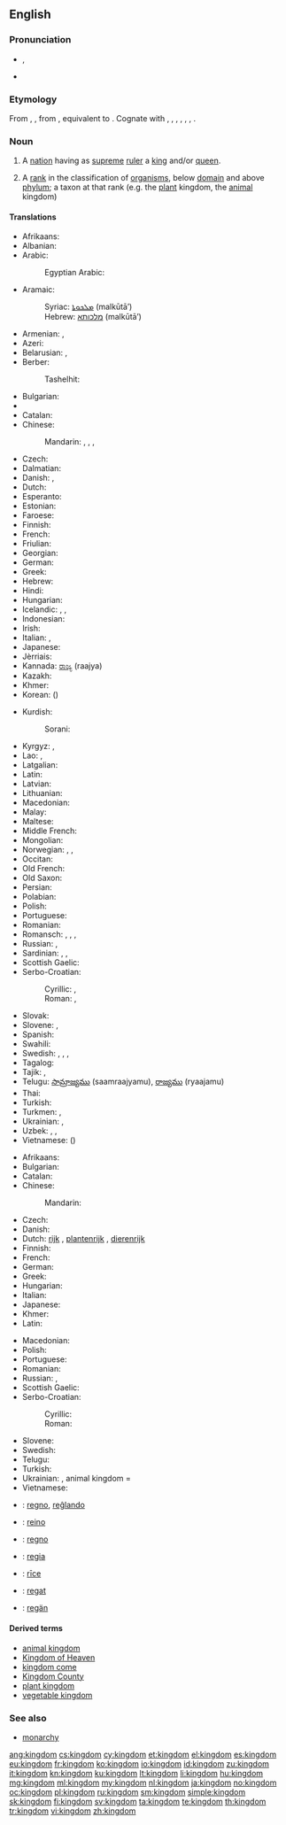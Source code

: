 {{wikipedia|mul=monarchy|kingdom (biology)}}
==English==

===Pronunciation===
* {{IPA|/ˈkɪŋdəm/}}, {{X-SAMPA|/"kINd@m/}}
* {{audio|en-us-kingdom.ogg|Audio (US)}}

===Etymology===
From {{etyl|enm}} {{term|kingdom|lang=enm}}, {{term|kyngdom|lang=enm}}, from {{etyl|ang}} {{term|cyningdom|cyningdōm|kingly power, kingship; a kingdom, government|lang=ang}}, equivalent to {{suffix|king|dom}}. Cognate with {{etyl|sco|-}} {{term|kingdom||kingdom|lang=sco}}, {{etyl|fy|-}} {{term|keuningdom|lang=fy}}, {{etyl|nl|-}} {{term|koningdom||kingly power|lang=nl}}, {{etyl|de|-}} {{term|Königtum||kingship|lang=de}}, {{etyl|da|-}} {{term|kongedømme||kingdom|lang=da}}, {{etyl|sv|-}} {{term|kungadöme||kingdom|lang=sv}}, {{etyl|is|-}} {{term|konungdómur||kingdom|lang=is}}.

===Noun===
{{en-noun}}

# A [[nation]] having as [[supreme]] [[ruler]] a [[king]] and/or [[queen]].
# {{context|biology|taxonomy}} A [[rank]] in the classification of [[organism]]s, below [[domain]] and above [[phylum]]; a taxon at that rank (e.g. the [[plant]] kingdom, the [[animal]] kingdom)

====Translations====
{{trans-top|nation having as supreme ruler a king and/or queen}}
* Afrikaans: {{t-|af|koninkryk}}
* Albanian: {{t-|sq|mbretëri|f}}
* Arabic: {{t-|ar|مملكة|f|tr=mamlaka|sc=Arab}}
*: Egyptian Arabic: {{tø|arz|مملكة|f|tr=mamlaka|sc=Arab}}
* Aramaic:
*: Syriac: [[ܡܠܟܘܬܐ]] (malkūtā’) {{f}}
*: Hebrew: [[מלכותא]] (malkūtā’) {{f}}
* Armenian: {{t-|hy|թագավորություն|tr=t’agavorut’yun}},  {{t-|hy|արքայություն|tr=ark’ayut’yun}}
* Azeri: {{t-|az|krallıq}}
* Belarusian: {{t-|be|каралеўства|n|tr=karaléŭstva|sc=Cyrl}}, {{t-|be|царства|n|tr=cárstva|sc=Cyrl}}
* Berber:
*: Tashelhit: {{tø|shi|tagldit|f}}
* Bulgarian: {{t-|bg|кралство|n|tr=králstvo|sc=Cyrl}}
* {{trreq|Burmese}}
* Catalan: {{t-|ca|regne|m}}
* Chinese:
*: Mandarin: {{t|cmn|王國|sc=Hani}}, {{t|cmn|王国|tr=wángguó|sc=Hani}}, {{t|cmn|君主國|sc=Hani}}, {{t|cmn|君主国|tr=jūnzhǔguó|sc=Hani}}
* Czech: {{t+|cs|království|n}}
* Dalmatian: {{tø|dlm|raigno|m}}
* Danish: {{t-|da|kongerige|n}}, {{t-|da|kongedømme|n}}
* Dutch: {{t+|nl|koninkrijk|n}}
* Esperanto: {{t-|eo|reĝlando}}
* Estonian: {{t+|et|kuningriik}}
* Faroese: {{t-|fo|kongsríki|n}}
* Finnish: {{t+|fi|kuningaskunta}}
* French: {{t+|fr|royaume|m}}
* Friulian: {{tø|fur|ream|m}}
* Georgian: {{t-|ka|სამეფო|tr=samep'o|sc=Geor}}
* German: {{t+|de|Königreich|n}}
* Greek: {{t+|el|βασίλειο|n|tr=vasíleio}}
* Hebrew: {{t-|he|ממלכה|f|tr=mamlakha|sc=Hebr}}
* Hindi: {{t-|hi|राज्य|m|tr=rājya|sc=Deva}}
* Hungarian: {{t+|hu|királyság}}
* Icelandic: {{t-|is|konungsríki|n}}, {{t-|is|konungsdæmi|n}}, {{t-|is|konungsveldi|n}}
* Indonesian: {{t+|id|kerajaan}}
* Irish: {{t-|ga|ríocht|f}}
* Italian: {{t+|it|regno|m}}, {{t-|it|reame|m}}
* Japanese: {{t+|ja|王国|tr=[[おうこく]], ōkoku|sc=Jpan}}
* Jèrriais: {{tø|roa-jer|rouoyaume|m}}
* Kannada: [[ರಾಜ್ಯ]] (raajya)
* Kazakh: {{t|kk|корольдік|tr=korolʹdik|sc=Cyrl}}
* Khmer: {{t-|km|ព្រះរាជាណាចក្រ|tr=preah riechie naa chak|sc=Khmr}}
* Korean: {{t+|ko|왕국|tr=wangguk|sc=Kore}} ({{t+|ko|王國|sc=Kore}})
{{trans-mid}}
* Kurdish:
*: Sorani: {{t+|ku|مه‌مله‌که‌ت|sc=ku-Arab}}
* Kyrgyz: {{t-|ky|королевство|tr=korolevstvo|sc=Cyrl}}, {{t-|ky|падышалык|tr=padışalık|sc=Cyrl}}
* Lao: {{t-|lo|ພະຣາຊອານາຈັກ|tr=pʰā rȃːt sā aː náː cák|sc=Laoo}}, {{t-|lo|ອານາຈັກ|tr=ʔàːnáːcák|sc=Laoo}}
* Latgalian: {{tø|ltg|kieneste|f}}
* Latin: {{t+|la|regnum|n|alt=rēgnum}}
* Latvian: {{t-|lv|karaliste|f}}
* Lithuanian: {{t+|lt|karalystė}}
* Macedonian: {{t-|mk|кралство|n|tr=králstvo}}
* Malay: {{t+|ms|kerajaan}}
* Maltese: {{t-|mt|renju}}
* Middle French: {{tø|frm|royaulme|m}}
* Mongolian: {{t-|mn|вант улс|tr=vant uls|sc=Cyrl}}
* Norwegian: {{t+|no|kongerike|n}}, {{t+|no|kongedømme|n}},  {{t-|no|kongeriket}}
* Occitan: {{t+|oc|reialme|m}}
* Old French: {{tø|fro|reaume|m}}
* Old Saxon: {{tø|osx|kuningdom}}
* Persian: {{t+|fa|پادشاهی|tr=pâdešâhi|sc=fa-Arab}}
* Polabian: {{tø|pox|ťenądztwü|n}}
* Polish: {{t+|pl|królestwo|n}}
* Portuguese: {{t+|pt|reino|m}}
* Romanian: {{t-|ro|regat|n}}
* Romansch: {{t-|rm|reginavel|m}}, {{t-|rm|reginam|m}}, {{t-|rm|raginam|m}}, {{t-|rm|reginom|m}}
* Russian: {{t+|ru|королевство|n|tr=korolévstvo}}, {{t+|ru|царство|n|tr=cárstvo|sc=Cyrl}}
* Sardinian: {{t-|sc|regnu}}, {{t-|sc|aregnu}}, {{t-|sc|rennu}}
* Scottish Gaelic: {{t-|gd|rìoghachd|f}}
* Serbo-Croatian:
*: Cyrillic: {{t-|sh|краљевство|n}}, {{t-|sh|краљевина|f}}
*: Roman: {{t-|sh|kraljevstvo|n}}, {{t-|sh|kraljevina|f}}
* Slovak: {{t-|sk|kráľovstvo|n}}
* Slovene: {{t+|sl|kraljevina|f}}, {{t+|sl|kraljestvo|n}}
* Spanish: {{t+|es|reino|m}}
* Swahili: {{t-|sw|ufalme}}
* Swedish: {{t+|sv|kungarike|n}},  {{t+|sv|konungarike|n}},  {{t-|sv|kungadöme|n}},  {{t-|sv|konungadöme|n}}
* Tagalog: {{t-|tl|kaharian}}
* Tajik: {{t-|tg|подшоҳӣ|tr=podšohī|sc=Cyrl}}, {{t-|tg|подишоҳӣ|tr=podišohī|sc=Cyrl}}
* Telugu: [[సామ్రాజ్యము]] (saamraajyamu), [[రాజ్యము]] (ryaajamu)
* Thai: {{t+|th|อาณาจักร|tr=aanaa jàk|sc=Thai}}
* Turkish: {{t+|tr|krallık}}
* Turkmen: {{t-|tk|şalyk}}, {{t-|tk|patyşalyk}}
* Ukrainian: {{t+|uk|королівство|n|tr=korolívstvo}}, {{t+|uk|царство|n|tr=cárstvo}}
* Uzbek: {{t-|uz|qirollik}}, {{t-|uz|podsholik}}, {{t-|uz|podshohlik}}
* Vietnamese: {{t+|vi|vương quốc}} ({{t-|vi|王國}})
{{trans-bottom}}

{{trans-top|taxonomic division, below Domain and above Phylum}}
* Afrikaans: {{t-|af|koninkryk}}
* Bulgarian: {{t+|bg|царство|n|tr=cárstvo}}
* Catalan: {{t-|ca|regne|m}}
* Chinese:
*: Mandarin: {{t|cmn|界|tr=jiè|sc=Hani}}
* Czech: {{t-|cs|říše|f}}
* Danish: {{t-|da|rige|n}}
* Dutch: [[rijk]] {{n}}, [[plantenrijk]] {{n}}, [[dierenrijk]] {{n}}
* Finnish: {{t+|fi|kunta}}
* French: {{t+|fr|règne|m}}
* German: {{t+|de|Reich|n}}
* Greek: {{t+|el|βασίλειο|n|tr=vasíleio}}
* Hungarian: {{t-|hu|-világ}}
* Italian: {{t+|it|regno|m}}
* Japanese: {{t+|ja|界|tr=[[かい]], kai|sc=Jpan}}
* Khmer: {{t-|km|រជ្ជៈ|tr=raj jak|sc=Khmr}}
* Latin: {{t+|la|regnum|n|alt=rēgnum}}
{{trans-mid}}
* Macedonian: {{t-|mk|царство|n|tr=cárstvo}}
* Polish: {{t+|pl|królestwo|n}}
* Portuguese: {{t+|pt|reino|m}}
* Romanian: {{t-|ro|regn|n}}
* Russian: {{t+|ru|царство|n|tr=cárstvo}}, {{t+|ru|мир|m|tr=mir|sc=Cyrl}}
* Scottish Gaelic: {{t-|gd|rìoghachd|f}}
* Serbo-Croatian:
*: Cyrillic: {{t-|sh|царство|n}}
*: Roman: {{t-|sh|carstvo|n}}
* Slovene: {{t+|sl|kraljestvo|n}}
* Swedish: {{t+|sv|rike|n}}
* Telugu: {{t+|te|రాజ్యము|tr=raajyamu}}
* Turkish: {{t+|tr|alem}}
* Ukrainian: {{t+|uk|царство|n|tr=cárstvo}}, animal kingdom = {{t-|uk|тваринний світ|m|tr=tvarýnnyj svit}}
* Vietnamese: {{t+|vi|giới}}
{{trans-bottom}}

{{checktrans-top}}
* {{ttbc|eo}}: [[regno]], [[reĝlando]]
* {{ttbc|gl}}: [[reino]] {{m}}
* {{ttbc|ia}}: [[regno]]
{{trans-mid}}
* {{ttbc|nov}}: [[regia]]
* {{ttbc|ang}}: [[rice|rīce]] {{n}}
* {{ttbc|ro}}: [[regat]] {{n}}
* {{ttbc|vo}}: [[regän]]
{{trans-bottom}}

====Derived terms====
* [[animal kingdom]]
* [[Kingdom of Heaven]]
* [[kingdom come]]
* [[Kingdom County]]
* [[plant kingdom]]
* [[vegetable kingdom]]

===See also===
* [[monarchy]]

[[ang:kingdom]]
[[cs:kingdom]]
[[cy:kingdom]]
[[et:kingdom]]
[[el:kingdom]]
[[es:kingdom]]
[[eu:kingdom]]
[[fr:kingdom]]
[[ko:kingdom]]
[[io:kingdom]]
[[id:kingdom]]
[[zu:kingdom]]
[[it:kingdom]]
[[kn:kingdom]]
[[ku:kingdom]]
[[lt:kingdom]]
[[li:kingdom]]
[[hu:kingdom]]
[[mg:kingdom]]
[[ml:kingdom]]
[[my:kingdom]]
[[nl:kingdom]]
[[ja:kingdom]]
[[no:kingdom]]
[[oc:kingdom]]
[[pl:kingdom]]
[[ru:kingdom]]
[[sm:kingdom]]
[[simple:kingdom]]
[[sk:kingdom]]
[[fi:kingdom]]
[[sv:kingdom]]
[[ta:kingdom]]
[[te:kingdom]]
[[th:kingdom]]
[[tr:kingdom]]
[[vi:kingdom]]
[[zh:kingdom]]